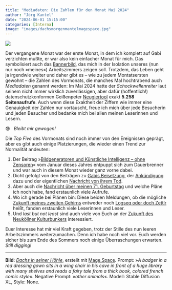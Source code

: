 ```yaml
---
title: "Mediadaten: Die Zahlen für den Monat Mai 2024"
author: "Jörg Kantel"
date: "2024-06-01 15:15:00"
categories: [Interna]
image: "images/dachsmorgenmantelmagespace.jpg"
---
```


[![](images/dachsmorgenmantelmagespace-b.jpg)](https://www.flickr.com/photos/schockwellenreiter/53565622884/)

Der vergangene Monat war der erste Monat, in dem ich komplett auf Gabi verzichten mußte, er war also kein einfacher Monat für mich. Das symbolisiert auch das [Bannerbild](https://www.flickr.com/photos/schockwellenreiter/53565622884/), das mich in der Isolation unseres (nun nur noch »meines«) Arbeitszimmers zeigen soll. Trotzdem, das Leben geht ja irgendwie weiter und daher gibt es -- wie zu jedem Montatsersten gewohnt -- die Zahlen des Vormonats, die manches Mal hochtrabend auch *Mediadaten* genannt werden: Im Mai 2024 hatte der *Schockwellenreiter* laut seinem nicht immer wirklich zuverlässigen, aber dafür (hoffentlich!) datenschutzkonformen ~~Geißenpeter~~ [Neugiertool](https://www.goatcounter.com/) exakt **5.258 Seitenaufrufe**. Auch wenn diese Exaktheit der Ziffern wie immer eine Genauigkeit der Zahlen nur vortäuscht, freue ich mich über jede Besucherin und jeden Besucher und bedanke mich bei allen meinen Leserinnen und Lesern.

😎 &nbsp;  *Bleibt mir gewogen!*

Die *Top Five* des Vormonats sind noch immer von den Ereignissen geprägt, aber es gibt auch einige Platzierungen, die wieder einen Trend zur Normalität andeuten:

1. Der Beitrag »[Bildgeneratoren und Künstliche Intelligenz – ohne Zensoren](https://kantel.github.io/posts/2024011002_ki_ohne_zensor/index.html)« vom Januar dieses Jahres entpuppt sich zum Dauerbrenner und war auch in diesem Monat wieder ganz vorne dabei.
2. Dicht gefolgt von den Beiträgen zu [Gabis Beisetzung](https://kantel.github.io/posts/2024051702_gabis_letzter_weg/), der [Ankündigung](https://kantel.github.io/posts/2024051403_abschied_gabi/) dazu und der eigentlichen [Nachricht von ihrem Tod](https://kantel.github.io/posts/2024041901_rip_gabi/).
3. Aber auch die [Nachricht über meinen 71. Geburtstag](https://kantel.github.io/posts/2024051201_71_jahre/) und welche Pläne ich noch habe, fand erstaunlich viele Aufrufe.
4. Wo ich gerade bei Plänen bin: Diese beiden Meldungen, ob die mögliche [Zukunft meines zweiten Gehirns](https://kantel.github.io/posts/2024050402_logseq_oder_zettlr/) entweder noch [Logseq oder doch Zettlr](https://kantel.github.io/posts/2024050501_zettlr_catalina/) heißt, fanden erstaunlich viele Leserinnen und Leser.
5. Und *last but not least* sind auch viele von Euch an der [Zukunft des Neuköllner Kulturbunkers](https://kantel.github.io/posts/2024050103_nachbarschaftskaffee/) interessiert.

Euer Interesse hat mir viel Kraft gegeben, trotz der Stille des nun leeren Arbeitszimmers weiterzumachen. Denn ich habe noch viel vor. Euch werden sicher bis zum Ende des Sommers noch einige Überraschungen erwarten. *Still digging!*


---

**Bild**: *[Dachs in seiner Höhle](https://www.flickr.com/photos/schockwellenreiter/53565622884/)*, erstellt mit [Mage.Space](https://www.mage.space/). Prompt: »*A badger in a red dressing gown sits in a wing chair in his cave in front of a huge library with many shelves and reads a fairy tale from a thick book, colored french comic style*«. Negative Prompt: »*other animals*«. Modell: Stable Diffusion XL, Style: None.
